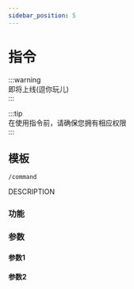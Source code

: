 ```yaml
---
sidebar_position: 5
---
```



# 指令

:::warning  
即将上线(逗你玩儿)  
:::

:::tip  
在使用指令前，请确保您拥有相应权限  
:::  

<BrowserWindow>

## 模板  
`/command`  

DESCRIPTION  
### 功能  
  
### 参数  
#### 参数1  
  
#### 参数2  


</BrowserWindow>

